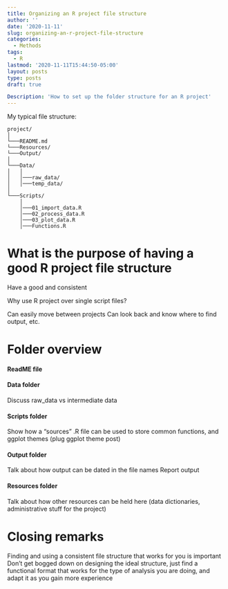 ```yaml
---
title: Organizing an R project file structure
author: ''
date: '2020-11-11'
slug: organizing-an-r-project-file-structure
categories:
  - Methods
tags:
  - R
lastmod: '2020-11-11T15:44:50-05:00'
layout: posts
type: posts
draft: true

Description: 'How to set up the folder structure for an R project'
---
```


My typical file structure:
```
project/
│   
└───README.md
└───Resources/
└───Output/
│
└───Data/
│   │
│   │───raw_data/
│   │───temp_data/
│   
└───Scripts/
    │
    │───01_import_data.R
    │───02_process_data.R
    │───03_plot_data.R
    │───Functions.R
```


#  What is the purpose of having a good R project file structure

Have a good and consistent

Why use R project over single script files?

Can easily move between projects
Can look back and know where to find output, etc.


# Folder overview

#### ReadME file
#### Data folder
Discuss raw_data vs intermediate data

#### Scripts folder
Show how a "sources" .R file can be used to store common functions, and ggplot themes (plug ggplot theme post)  

#### Output folder
Talk about how output can be dated in the file names
Report output  

#### Resources folder
Talk about how other resources can be held here (data dictionaries, administrative stuff for the project)

# Closing remarks
Finding and using a consistent file structure that works for you is important
Don't get bogged down on designing the ideal structure, just find a functional format that works for the type of analysis you are doing, and adapt it as you gain more experience